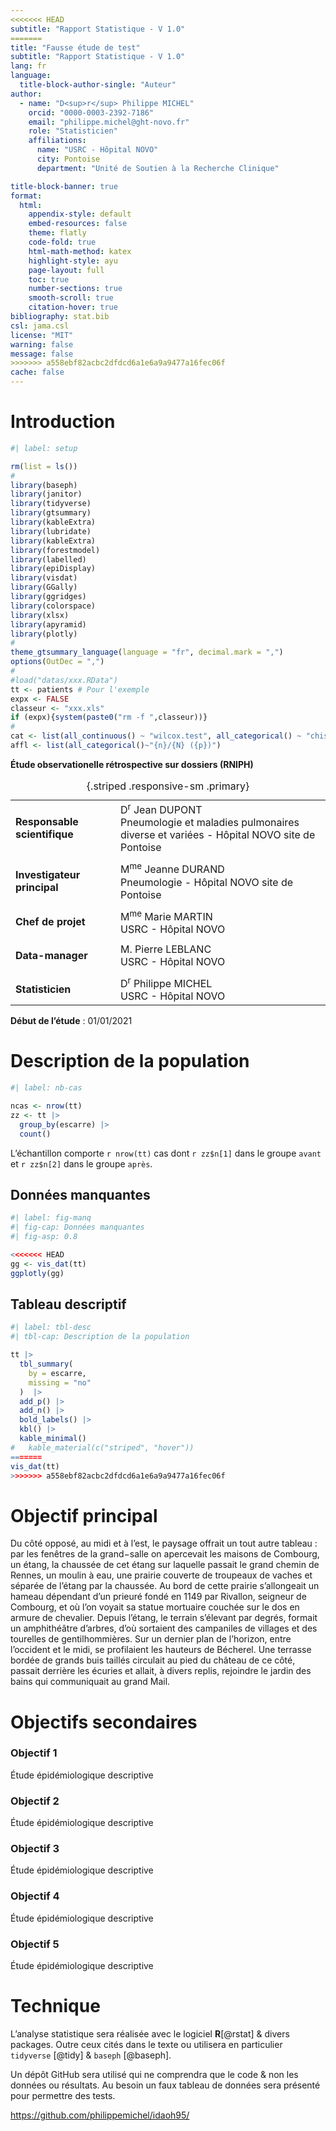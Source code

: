 ```yaml
---
<<<<<<< HEAD
subtitle: "Rapport Statistique - V 1.0"
=======
title: "Fausse étude de test"
subtitle: "Rapport Statistique - V 1.0"
lang: fr
language:
  title-block-author-single: "Auteur"
author:
  - name: "D<sup>r</sup> Philippe MICHEL"
    orcid: "0000-0003-2392-7186"
    email: "philippe.michel@ght-novo.fr"
    role: "Statisticien"
    affiliations:
      name: "USRC - Hôpital NOVO"
      city: Pontoise
      department: "Unité de Soutien à la Recherche Clinique"

title-block-banner: true
format:
  html:
    appendix-style: default
    embed-resources: false
    theme: flatly
    code-fold: true
    html-math-method: katex
    highlight-style: ayu
    page-layout: full
    toc: true
    number-sections: true
    smooth-scroll: true
    citation-hover: true
bibliography: stat.bib
csl: jama.csl
license: "MIT"
warning: false
message: false
>>>>>>> a558ebf82acbc2dfdcd6a1e6a9a9477a16fec06f
cache: false
---
```


::: panel-tabset

# Introduction

```r
#| label: setup

rm(list = ls())
#
library(baseph)
library(janitor)
library(tidyverse)
library(gtsummary)
library(kableExtra)
library(lubridate)
library(kableExtra)
library(forestmodel)
library(labelled)
library(epiDisplay)
library(visdat)
library(GGally)
library(ggridges)
library(colorspace)
library(xlsx)
library(apyramid)
library(plotly)
#
theme_gtsummary_language(language = "fr", decimal.mark = ",")
options(OutDec = ",")
#
#load("datas/xxx.RData")
tt <- patients # Pour l'exemple
expx <- FALSE
classeur <- "xxx.xls"
if (expx){system(paste0("rm -f ",classeur))}
#
cat <- list(all_continuous() ~ "wilcox.test", all_categorical() ~ "chisq.test")
affl <- list(all_categorical()~"{n}/{N} ({p})")
```

**Étude observationelle rétrospective sur dossiers (RNIPH)**

| | |
|:-|:---|
| **Responsable scientifique**| D<sup>r</sup> Jean DUPONT <br> Pneumologie et maladies pulmonaires diverse et variées - Hôpital NOVO site de Pontoise | 
| | |
| **Investigateur principal** | M<sup>me</sup> Jeanne DURAND <br> Pneumologie - Hôpital NOVO site de Pontoise |
| | |
| **Chef de projet**| M<sup>me</sup> Marie MARTIN <br> USRC - Hôpital NOVO| 
| | |
| **Data-manager**| M. Pierre LEBLANC <br> USRC - Hôpital NOVO|  
| | |
| **Statisticien**| D<sup>r</sup> Philippe MICHEL <br> USRC - Hôpital NOVO| 

: {.striped .responsive-sm .primary}


**Début de l'étude** : 01/01/2021

# Description de la population

```r
#| label: nb-cas

ncas <- nrow(tt)
zz <- tt |> 
  group_by(escarre) |> 
  count()
```

L'échantillon comporte `r nrow(tt)` cas dont `r zz$n[1]` dans le groupe `avant` et `r zz$n[2]` dans le groupe `après`.

## Données manquantes

```r
#| label: fig-manq
#| fig-cap: Données manquantes
#| fig-asp: 0.8

<<<<<<< HEAD
gg <- vis_dat(tt)
ggplotly(gg)
```

## Tableau descriptif

```r
#| label: tbl-desc
#| tbl-cap: Description de la population

tt |> 
  tbl_summary(
    by = escarre, 
    missing = "no"
  )  |> 
  add_p() |>
  add_n() |>
  bold_labels() |>
  kbl() |> 
  kable_minimal()
#   kable_material(c("striped", "hover"))
=======
vis_dat(tt)
>>>>>>> a558ebf82acbc2dfdcd6a1e6a9a9477a16fec06f
```

# Objectif principal

Du côté opposé, au midi et à l'est, le paysage offrait un tout autre tableau : par les fenêtres de la grand−salle on apercevait les maisons de Combourg, un étang, la chaussée de cet étang sur laquelle passait le grand chemin de Rennes, un moulin à eau, une prairie couverte de troupeaux de vaches et séparée de l'étang par la chaussée. Au bord de cette prairie s'allongeait un hameau dépendant d'un prieuré fondé en 1149 par Rivallon, seigneur de Combourg, et où l'on voyait sa statue mortuaire couchée sur le dos en armure de chevalier. Depuis l'étang, le terrain s'élevant par degrés, formait un amphithéâtre d'arbres, d'où sortaient des campaniles de villages et des tourelles de gentilhommières. Sur un dernier plan de l'horizon, entre l'occident et le midi, se profilaient les hauteurs de Bécherel. Une terrasse bordée de grands buis taillés circulait au pied du château de ce côté, passait derrière les écuries et allait, à divers replis, rejoindre le jardin des bains qui communiquait au grand Mail.

# Objectifs secondaires

### Objectif 1

::: {.callout-note appearance="simple"}
Étude épidémiologique descriptive
:::

### Objectif 2

::: {.callout-note appearance="simple"}
Étude épidémiologique descriptive
:::

### Objectif 3

::: {.callout-note appearance="simple"}
Étude épidémiologique descriptive
:::

### Objectif 4

::: {.callout-note appearance="simple"}
Étude épidémiologique descriptive
:::

### Objectif 5

::: {.callout-note appearance="simple"}
Étude épidémiologique descriptive
:::

# Technique

L'analyse statistique sera réalisée avec le logiciel **R**[@rstat] & divers packages. Outre ceux cités dans le texte ou utilisera en particulier `tidyverse` [@tidy] & `baseph` [@baseph].

Un dépôt GitHub sera utilisé qui ne comprendra que le code & non les données ou résultats. Au besoin un faux tableau de données sera présenté pour permettre des tests.

<https://github.com/philippemichel/idaoh95/>


:::
